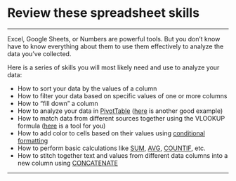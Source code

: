 # Review these spreadsheet skills {.unnumbered}

------------------------------------------------------------------------

Excel, Google Sheets, or Numbers are powerful tools. But you don't know have to know everything about them to use them effectively to analyze the data you've collected.

Here is a series of skills you will most likely need and use to analyze your data:

-   How to sort your data by the values of a column
-   How to filter your data based on specific values of one or more columns
-   How to "fill down" a column
-   How to analyze your data in [PivotTable](https://docs.google.com/spreadsheets/d/12iMxtPZuaP2QE3Gfe1tCXsjevRAgs6ocz5ZJQnWbOtM/edit?usp=sharing) ([here](https://docs.google.com/spreadsheets/d/1iqi0CMqZEsGZ2m96q0U4SZ27p5Hr_nkDb8XW1IhrdF0/edit?usp=sharing) is another good example)
-   How to match data from different sources together using the VLOOKUP formula ([here](https://docs.google.com/spreadsheets/d/1-Vww8NFCu-hrL8Pt9cBZg9hweo8xzwU8/edit?usp=sharing&ouid=111506891119217821641&rtpof=true&sd=true) is a tool for you)
-   How to add color to cells based on their values using [conditional formatting](https://docs.google.com/spreadsheets/d/1xwrQr5CDy7VNaouBCWgwe70Ne1jsrI2P7ycP2WfpjaQ/edit?usp=sharing)
-   How to perform basic calculations like [SUM](https://docs.google.com/spreadsheets/d/1-_CjcSD-W0397iQTYuftYqAcVDtWueGTH0IK5i9N0P0/edit?usp=sharing), [AVG](https://docs.google.com/spreadsheets/d/1NlRw3_jci_taaqBJDnc4s7RBvuw0cwSb3QByOeg742w/edit?usp=sharing), [COUNTIF](https://docs.google.com/spreadsheets/d/1xwrQr5CDy7VNaouBCWgwe70Ne1jsrI2P7ycP2WfpjaQ/edit?usp=sharing), etc.
-   How to stitch together text and values from different data columns into a new column using [CONCATENATE](https://docs.google.com/spreadsheets/d/1Qfu6FO35xVTDVMzytOB8Y5HmkQrdKEYRbOWe4R17z2M/edit?usp=sharing)

------------------------------------------------------------------------

